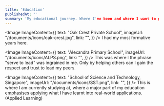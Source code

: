 ```yaml
---
title: 'Education'
publishedAt: ''
summary: 'My educational journey. Where I've been and where I want to go'
---
```


<Image ImageContent={{
    text: "Oak Crest Private School",
    imageUrl: "/documents/icons/oak-crest.jpg",
    link: "",
}} />
I had my most formative years here. 

<Image ImageContent={{
    text: "Alexandra Primary School",
    imageUrl: "/documents/icons/ALPS.png",
    link: "",
}} />
This was where I the phrase "serve to lead" was ingrained in me. 
Only by helping others can I gain the respect and trust to lead my peers.

<Image ImageContent={{
    text: "School of Science and Technology, Singapore",
    imageUrl: "/documents/icons/SST.png",
    link: "",
}} />
This is where I am currently studying at, 
where a major part of my education emphasises applying what 
I have learnt into real-world applications. (Applied Learning)
